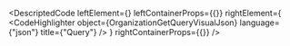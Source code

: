 
<DescriptedCode
  leftElement={<OrganizationGetQueryDesc />}
  leftContainerProps={{}}
  rightElement={
    <CodeHighlighter
      object={OrganizationGetQueryVisualJson}
      language={"json"}
      title={"Query"}
    />
  }
  rightContainerProps={{}}
/>
